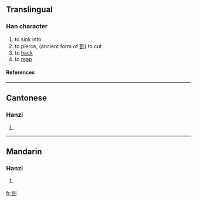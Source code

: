 ==Translingual==
===Han character===
{{Han char|rad=刀|as=06|sn=8|four=|canj=人口中弓 (ORLN)}}
# to sink into
# to pierce, (ancient form of [[割]]) to cut
# to [[hack]]
# to [[reap]]
====References====
{{Han ref|kx=0139.080|hdz=10336.080|uh=34E3|ud=13539}}

----
==Cantonese==
===Hanzi===
{{yue-hanzi|jyut=|y=got3, jak6}}
# {{defn|Cantonese}}

----
==Mandarin==
===Hanzi===
{{cmn-hanzi|pin=[[qià]] (qia4)|wg=ch'ia<sup>4</sup>}}
# {{defn|Mandarin}}

[[fr:㓣]]